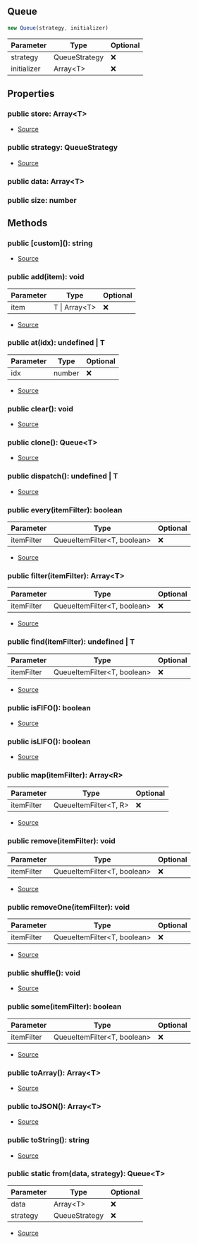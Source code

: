 ## Queue


```typescript
new Queue(strategy, initializer)
```
| Parameter | Type | Optional |
| ----------- | ----------- | ----------- |
| strategy | QueueStrategy | ❌ |
| initializer | Array\<T> | ❌ |


## Properties
### public store: Array\<T>
- [Source](https://github.com/Androz2091/discord-player/blob/62d0fce/packages/utils/src/Queue.ts#L8)
### public strategy: QueueStrategy
- [Source](https://github.com/Androz2091/discord-player/blob/62d0fce/packages/utils/src/Queue.ts#L9)
### public data: Array\<T>

### public size: number


## Methods
### public \[custom](): string
- [Source](https://github.com/Androz2091/discord-player/blob/62d0fce/packages/utils/src/Queue.ts#L123)
### public add(item): void
| Parameter | Type | Optional |
| ----------- | ----------- | ----------- |
| item | T \| Array\<T> | ❌ |


- [Source](https://github.com/Androz2091/discord-player/blob/62d0fce/packages/utils/src/Queue.ts#L36)
### public at(idx): undefined \| T
| Parameter | Type | Optional |
| ----------- | ----------- | ----------- |
| idx | number | ❌ |


- [Source](https://github.com/Androz2091/discord-player/blob/62d0fce/packages/utils/src/Queue.ts#L94)
### public clear(): void
- [Source](https://github.com/Androz2091/discord-player/blob/62d0fce/packages/utils/src/Queue.ts#L52)
### public clone(): Queue\<T>
- [Source](https://github.com/Androz2091/discord-player/blob/62d0fce/packages/utils/src/Queue.ts#L103)
### public dispatch(): undefined \| T
- [Source](https://github.com/Androz2091/discord-player/blob/62d0fce/packages/utils/src/Queue.ts#L99)
### public every(itemFilter): boolean
| Parameter | Type | Optional |
| ----------- | ----------- | ----------- |
| itemFilter | QueueItemFilter\<T, boolean> | ❌ |


- [Source](https://github.com/Androz2091/discord-player/blob/62d0fce/packages/utils/src/Queue.ts#L85)
### public filter(itemFilter): Array\<T>
| Parameter | Type | Optional |
| ----------- | ----------- | ----------- |
| itemFilter | QueueItemFilter\<T, boolean> | ❌ |


- [Source](https://github.com/Androz2091/discord-player/blob/62d0fce/packages/utils/src/Queue.ts#L77)
### public find(itemFilter): undefined \| T
| Parameter | Type | Optional |
| ----------- | ----------- | ----------- |
| itemFilter | QueueItemFilter\<T, boolean> | ❌ |


- [Source](https://github.com/Androz2091/discord-player/blob/62d0fce/packages/utils/src/Queue.ts#L73)
### public isFIFO(): boolean
- [Source](https://github.com/Androz2091/discord-player/blob/62d0fce/packages/utils/src/Queue.ts#L28)
### public isLIFO(): boolean
- [Source](https://github.com/Androz2091/discord-player/blob/62d0fce/packages/utils/src/Queue.ts#L32)
### public map(itemFilter): Array\<R>
| Parameter | Type | Optional |
| ----------- | ----------- | ----------- |
| itemFilter | QueueItemFilter\<T, R> | ❌ |


- [Source](https://github.com/Androz2091/discord-player/blob/62d0fce/packages/utils/src/Queue.ts#L89)
### public remove(itemFilter): void
| Parameter | Type | Optional |
| ----------- | ----------- | ----------- |
| itemFilter | QueueItemFilter\<T, boolean> | ❌ |


- [Source](https://github.com/Androz2091/discord-player/blob/62d0fce/packages/utils/src/Queue.ts#L63)
### public removeOne(itemFilter): void
| Parameter | Type | Optional |
| ----------- | ----------- | ----------- |
| itemFilter | QueueItemFilter\<T, boolean> | ❌ |


- [Source](https://github.com/Androz2091/discord-player/blob/62d0fce/packages/utils/src/Queue.ts#L68)
### public shuffle(): void
- [Source](https://github.com/Androz2091/discord-player/blob/62d0fce/packages/utils/src/Queue.ts#L56)
### public some(itemFilter): boolean
| Parameter | Type | Optional |
| ----------- | ----------- | ----------- |
| itemFilter | QueueItemFilter\<T, boolean> | ❌ |


- [Source](https://github.com/Androz2091/discord-player/blob/62d0fce/packages/utils/src/Queue.ts#L81)
### public toArray(): Array\<T>
- [Source](https://github.com/Androz2091/discord-player/blob/62d0fce/packages/utils/src/Queue.ts#L115)
### public toJSON(): Array\<T>
- [Source](https://github.com/Androz2091/discord-player/blob/62d0fce/packages/utils/src/Queue.ts#L119)
### public toString(): string
- [Source](https://github.com/Androz2091/discord-player/blob/62d0fce/packages/utils/src/Queue.ts#L111)
### public static from(data, strategy): Queue\<T>
| Parameter | Type | Optional |
| ----------- | ----------- | ----------- |
| data | Array\<T> | ❌ |
| strategy | QueueStrategy | ❌ |


- [Source](https://github.com/Androz2091/discord-player/blob/62d0fce/packages/utils/src/Queue.ts#L24)